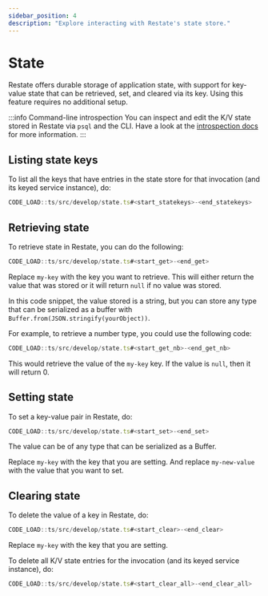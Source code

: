 ```yaml
---
sidebar_position: 4
description: "Explore interacting with Restate's state store."
---
```



# State
Restate offers durable storage of application state, with support for key-value state that can be retrieved, set, and cleared via its key.
Using this feature requires no additional setup.

:::info Command-line introspection
You can inspect and edit the K/V state stored in Restate via `psql` and the CLI.
Have a look at the [introspection docs](/operate/introspection#inspecting-application-state) for more information.
:::

## Listing state keys
To list all the keys that have entries in the state store for that invocation (and its keyed service instance), do:

```typescript
CODE_LOAD::ts/src/develop/state.ts#<start_statekeys>-<end_statekeys>
```


## Retrieving state
To retrieve state in Restate, you can do the following:

```typescript
CODE_LOAD::ts/src/develop/state.ts#<start_get>-<end_get>
```

Replace `my-key` with the key you want to retrieve.
This will either return the value that was stored or it will return `null` if no value was stored. 

In this code snippet, the value stored is a string, but you can store any type that can be serialized as a 
buffer with `Buffer.from(JSON.stringify(yourObject))`. 

For example, to retrieve a number type, you could use the following code:

```typescript
CODE_LOAD::ts/src/develop/state.ts#<start_get_nb>-<end_get_nb>
```

This would retrieve the value of the `my-key` key. If the value is `null`, then it will return 0.

## Setting state
To set a key-value pair in Restate, do:

```typescript
CODE_LOAD::ts/src/develop/state.ts#<start_set>-<end_set>
```

The value can be of any type that can be serialized as a Buffer.

Replace `my-key` with the key that you are setting.
And replace `my-new-value` with the value that you want to set.

## Clearing state
To delete the value of a key in Restate, do:

```typescript
CODE_LOAD::ts/src/develop/state.ts#<start_clear>-<end_clear>
```

Replace `my-key` with the key that you are setting.


To delete all K/V state entries for the invocation (and its keyed service instance), do:

```typescript
CODE_LOAD::ts/src/develop/state.ts#<start_clear_all>-<end_clear_all>
```
